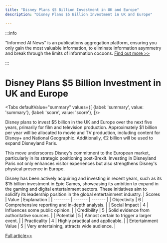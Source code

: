 ```yaml
---
title: "Disney Plans $5 Billion Investment in UK and Europe"
description: "Disney Plans $5 Billion Investment in UK and Europe"

---
```



:::info

"Informed AI News" is an publications aggregation platform, ensuring you only gain the most valuable information, to eliminate information asymmetry and break through the limits of information cocoons.  [Find out more >>](/)

:::

# Disney Plans $5 Billion Investment in UK and Europe


<Tabs
	defaultValue="summary"
	values={[
	{label: 'summary', value: 'summary'},
	{label: 'score', value: 'score'},
]}>
<TabItem value="summary">


Disney plans to invest $5 billion in the UK and Europe over the next five years, primarily for film and television production. Approximately $1 billion per year will be allocated to movie and TV production, including content for Disney+ and National Geographic. Additionally, €2 billion will be used to expand Disneyland Paris.

This move underscores Disney's commitment to the European market, particularly in its strategic positioning post-Brexit. Investing in Disneyland Paris not only enhances visitor experiences but also strengthens Disney's physical presence in Europe.

Disney has been actively acquiring and investing in recent years, such as its $15 billion investment in Epic Games, showcasing its ambition to expand in the gaming and digital entertainment sectors. These initiatives aim to solidify its leadership position in the global entertainment industry.
</TabItem>
<TabItem value="score">
	| Scores     | Value   | Explanation |
	| -------- | ------- | ------- |
	| Objectivity  | 6    | Comprehensive reporting and in-depth analysis.    |
	| Social Impact | 4     | Influences some public opinion.    |
	| Credibility    | 5    | Solid evidence from authoritative sources.    |
	| Potential    | 5    | Almost certain to trigger a larger event.    |
	| Practicality    | 4    | Highly practical and applicable.    |
	| Entertainment Value    | 5    | Very entertaining, attracts wide audience.    |
</TabItem>
</Tabs>

[Full article>>](https://readhub.cn/topic/8buAfut4MKY)
